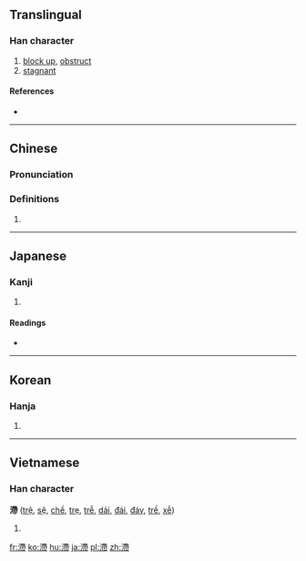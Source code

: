 {{also|滞}}
==Translingual==

===Han character===
{{Han char|rn=85|rad=水|as=11|sn=14|four=3412<sub>7</sub>|canj=水大心月 (EKPB)|ids=⿰[[氵]][[帶]]}}

# [[block up]], [[obstruct]]
# [[stagnant]]

====References====
* {{Han ref|kx=0643.290|dkj=18075|dj=1051.100|hdz=31715.020|uh=6EEF|ud=28399|bh=BAA2|bd=47778}}

----

==Chinese==
{{zh-forms|s=滞}}

===Pronunciation===
{{zh-pron
|m=zhì
|c=zai6
|mc=y
|oc=y
|ma=
|cat=v
}}

===Definitions===
# {{rfdef|lang=zh}}

----

==Japanese==

===Kanji===
{{ja-kanji|grade=|rs=水11}}

# {{defn|lang=ja|sort=水11}}

====Readings====
* {{ja-readings|on=[[たい]] (tai)|kun=[[とどこおる]] (todokooru)}}

----

==Korean==

===Hanja===
{{ko-hanja|hangeul=체|eumhun=|rv=che|mr=ch'e|y=chey}}

# {{defn|lang=ko|sort=水11}}

----

==Vietnamese==

===Han character===
'''滯''' ([[trệ]], [[sệ]], [[chề]], [[trẹ]], [[trễ]], [[dải]],
[[đái]], [[đáy]], [[trề]], [[xễ]])

# {{defn|lang=vi}}

[[fr:滯]]
[[ko:滯]]
[[hu:滯]]
[[ja:滯]]
[[pl:滯]]
[[zh:滯]]